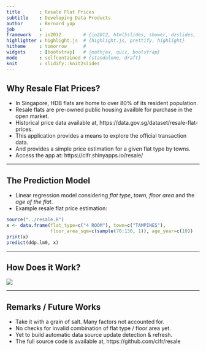 ```yaml
---
title       : Resale Flat Prices
subtitle    : Developing Data Products
author      : Bernard yap
job         : 
framework   : io2012        # {io2012, html5slides, shower, dzslides, ...}
highlighter : highlight.js  # {highlight.js, prettify, highlight}
hitheme     : tomorrow      # 
widgets     : [bootstrap]   # {mathjax, quiz, bootstrap}
mode        : selfcontained # {standalone, draft}
knit        : slidify::knit2slides
---
```


<style>.title-slide { background-color: #FFFFFF }</style>

## Why Resale Flat Prices?

* In Singapore, HDB flats are home to over 80% of its resident population.
* Resale flats are pre-owned public housing availble for purchase in the open market.
* Historical price data available at, https://data.gov.sg/dataset/resale-flat-prices.
* This application provides a means to explore the official transaction data.
* And provides a simple price estimation for a given flat type by towns.
* Access the app at: https://cifr.shinyapps.io/resale/

---

## The Prediction Model

* Linear regression model considering  *flat type*, *town*, *floor area*
and the *age of the flat*.
* Example resale flat price estimation: 

```r
source("../resale.R")
x <- data.frame(flat_type=c("4 ROOM"), town=c("TAMPINES"),
                floor_area_sqm=c(sample(70:130, 1)), age_year=c(10))
print(x)
predict(ddp.lm0, x)
```

---

## How Does it Work?

![](./appcapture.png)

---

## Remarks / Future Works 

* Take it with a grain of salt. Many factors not accounted for.
* No checks for invalid combination of flat type / floor area yet.
* Yet to build automatic data source update detection & refresh. 
* The full source code is available at, https://github.com/cifr/resale
